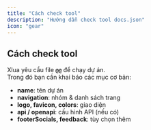 ```yaml
---
title: "Cách check tool"
description: "Hướng dẫn check tool docs.json"
icon: "gear"
---
```


## Cách check tool

Xlua yêu cầu file **`@@`** để chạy dự án.  
Trong đó bạn cần khai báo các mục cơ bản:

-   **name**: tên dự án
-   **navigation**: nhóm & danh sách trang
-   **logo, favicon, colors**: giao diện
-   **api / openapi**: cấu hình API (nếu có)
-   **footerSocials, feedback**: tùy chọn thêm
